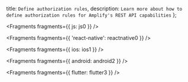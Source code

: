  title: `Define authorization rules`,
  description: `Learn more about how to define authorization rules for Amplify's REST API capabilities`
};


<Fragments fragments={{ js: js0 }} />


<Fragments fragments={{ 'react-native': reactnative0 }} />


<Fragments fragments={{ ios: ios1 }} />


<Fragments fragments={{ android: android2 }} />


<Fragments fragments={{ flutter: flutter3 }} />
